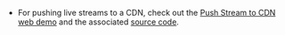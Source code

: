 <PlatformWrapper platform="web">

- For pushing live streams to a CDN, check out the [Push Stream to CDN web demo](https://webdemo.agora.io/pushStreamToCDN/index.html) and the associated [source code](https://github.com/AgoraIO/API-Examples-Web/tree/main/Demo/pushStreamToCDN).

</PlatformWrapper>
